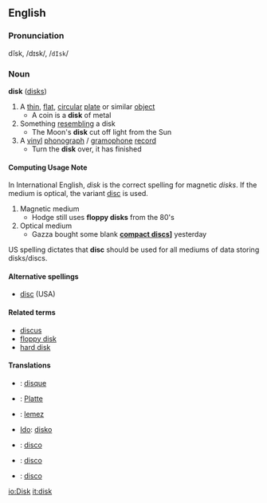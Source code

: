==English==
===Pronunciation===
dĭsk, /dɪsk/, /<tt>dIsk</tt>/

===Noun===
'''disk''' ([[disks]])
#A [[thin]], [[flat]], [[circular]] [[plate]] or similar [[object]]
#* A coin is a '''disk''' of metal
#Something [[resembling]] a disk
#* The Moon's '''disk''' cut off light from the Sun
#A [[vinyl]] [[phonograph]] / [[gramophone]] [[record]]
#* Turn the '''disk''' over, it has finished

====Computing Usage Note====
In International English, ''disk'' is the correct spelling for magnetic ''disks''. If the medium is optical, the variant [[disc]] is used.

#Magnetic medium
#*Hodge still uses '''floppy disks''' from the 80's
#Optical medium
#*Gazza bought some blank '''[[compact discs]]]''' yesterday

US spelling dictates that '''disc''' should be used for all mediums of data storing disks/discs.

====Alternative spellings====
*[[disc]] (USA)

====Related terms====
*[[discus]]
*[[floppy disk]]
*[[hard disk]]

====Translations====
*{{fr}}: [[disque]]
*{{de}}: [[Platte]]
*{{hu}}: [[lemez]]
*[[Ido]]: [[disko]]
*{{it}}: [[disco]]
*{{pt}}: [[disco]]
*{{es}}: [[disco]]

[[io:Disk]]
[[it:disk]]